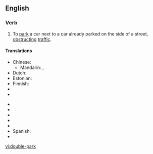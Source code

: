 ==English==

===Verb===
{{en-verb|double-parks|double-parking|double-parked|double-parked}}

# To [[park]] a car next to a car already parked on the side of a street, [[obstruct]]ing [[traffic]].

====Translations====
{{trans-top|to park a car next to a car already parked on the side of a street}}
* Chinese:
** Mandarin: {{t-|cmn|並排停車|sc=Hani}}, {{t-|cmn|并排停车|tr=bìngpái tíngchē|sc=Hani}}
* Dutch: {{t|nl|dubbel parkeren}}
* Estonian: {{t|et|kaksikparkima}}
* Finnish: {{t-|fi|kaksoispysäköidä}}
* {{trreq|French}}
* {{trreq|German}}
{{trans-mid}}
* {{trreq|Greek}}
* {{trreq|Hungarian}}
* {{trreq|Japanese}}
* {{trreq|Portuguese}}
* {{trreq|Russian}}
* Spanish: {{t|es|estacionar en doble fila}}
* {{trreq|Thai}}
{{trans-bottom}}

[[vi:double-park]]